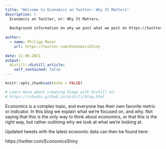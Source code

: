 ```yaml
---
title: "Welcome to Economics on Twitter: Why It Matters"
description: |
  Economics on Twitter, or: Why It Matters. 
  
  Background information on why we post what we post on https://twitter.com/EconomicsShiny
  
author:
  - name: Philipp Maier
    url: https://twitter.com/EconomicsShiny
    
date: 11-06-2021
output:
  distill::distill_article:
    self_contained: false
---
```


```r
knitr::opts_chunk$set(echo = FALSE)

# Learn more about creating blogs with Distill at:
# https://rstudio.github.io/distill/blog.html

```

Economics is a complex topic, and everyone has their own favorite metric or indicator. In this blog we explain what we're focused on, and why. Not saying that this is the only way to think about economics, or that this is the right way, but rather outlining why we look at what we're looking at.

Updated tweets with the latest economic data can then be found here:

https://twitter.com/EconomicsShiny


